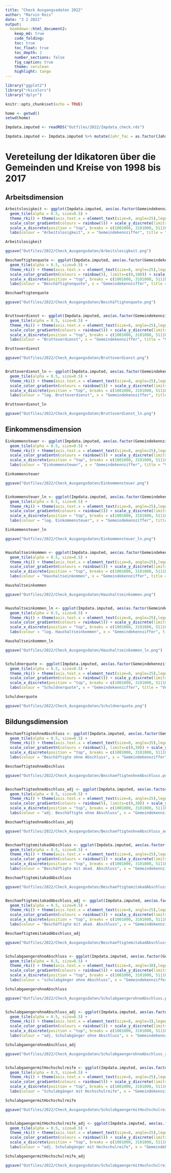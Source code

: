 ```yaml
---
title: "Check Ausgangsadaten 2022"
author: "Marvin Reis"
date: "3 2 2022"
output:
  bookdown::html_document2:
    keep_md: true
    code_folding:
    toc: true
    toc_float: true
    toc_depth: 2
    number_sections: false
    fig_caption: true
    theme: cerulean
    highlight: tango
---
```


```r
library("ggplot2")
library("rkicolors")
library("dplyr")

knitr::opts_chunk$set(echo = TRUE)

home <- getwd()
setwd(home)

Impdata.imputed <- readRDS("Outfiles/2022/Impdata_check.rds")

Impdata.imputed <- Impdata.imputed %>% mutate(Jahr_fac = as.factor(Jahr))
```

# Vereteilung der Idikatoren über die Gemeinden und Kreise von 1998 bis 2017 {.tabset}

## Arbeitsdimension


```r
Arbeitslosigkeit <- ggplot(Impdata.imputed, aes(as.factor(Gemeindekennziffer), Jahr_fac, color = Arbeitslosigkeit)) + 
  geom_tile(alpha = 0.5, size=0.5) +
  theme_rki() + theme(axis.text.x = element_text(size=8, angle=25),legend.position="bottom") +
  scale_color_gradientn(colours = rainbow(5)) + scale_y_discrete(limits = rev) + 
  scale_x_discrete(position = "top", breaks = c(1001000, 3101000, 5111000, 6411000, 7111000, 8111000, 9161000, 10041100, 12051000, 13003000, 14511000, 15001000, 16051000)) +
  labs(colour = "Arbeitslosigkeit", x = "Gemeindekennziffer", title = "Verteilung Arbeitslosigkeit nach Gemeindekennziffer")

Arbeitslosigkeit

ggsave("Outfiles/2022/Check_Ausgangsdaten/Arbeitslosigkeit.png")

Beschaeftigtenquote <- ggplot(Impdata.imputed, aes(as.factor(Gemeindekennziffer), Jahr_fac, color = Beschaeftigtenquote)) + 
  geom_tile(alpha = 0.5, size=0.5) +
  theme_rki() + theme(axis.text.x = element_text(size=8, angle=25),legend.position="bottom") +
  scale_color_gradientn(colours = rainbow(5), limits=c(0,100)) + scale_y_discrete(limits = rev) + 
  scale_x_discrete(position = "top", breaks = c(1001000, 3101000, 5111000, 6411000, 7111000, 8111000, 9161000, 10041100, 12051000, 13003000, 14511000, 15001000, 16051000)) +
  labs(colour = "Beschäftigtenquote", x = "Gemeindekennziffer", title = "Verteilung Beschäftigtenquote nach Gemeindekennziffer")

Beschaeftigtenquote

ggsave("Outfiles/2022/Check_Ausgangsdaten/Beschäftigtenquote.png")


Bruttoverdienst <- ggplot(Impdata.imputed, aes(as.factor(Gemeindekennziffer), Jahr_fac, color = Bruttoverdienst)) + 
  geom_tile(alpha = 0.5, size=0.5) +
  theme_rki() + theme(axis.text.x = element_text(size=8, angle=25),legend.position="bottom") +
  scale_color_gradientn(colours = rainbow(5)) + scale_y_discrete(limits = rev) + 
  scale_x_discrete(position = "top", breaks = c(1001000, 3101000, 5111000, 6411000, 7111000, 8111000, 9161000, 10041100, 12051000, 13003000, 14511000, 15001000, 16051000)) +
  labs(colour = "Bruttoverdienst", x = "Gemeindekennziffer", title = "Verteilung Bruttoverdienst nach Gemeindekennziffer")

Bruttoverdienst

ggsave("Outfiles/2022/Check_Ausgangsdaten/Bruttoverdienst.png")


Bruttoverdienst_ln <- ggplot(Impdata.imputed, aes(as.factor(Gemeindekennziffer), Jahr_fac, color = Bruttoverdienst_ln)) + 
  geom_tile(alpha = 0.5, size=0.5) +
  theme_rki() + theme(axis.text.x = element_text(size=8, angle=25),legend.position="bottom") +
  scale_color_gradientn(colours = rainbow(5)) + scale_y_discrete(limits = rev) + 
  scale_x_discrete(position = "top", breaks = c(1001000, 3101000, 5111000, 6411000, 7111000, 8111000, 9161000, 10041100, 12051000, 13003000, 14511000, 15001000, 16051000)) +
  labs(colour = "log. Bruttoverdienst", x = "Gemeindekennziffer", title = "Verteilung log. Bruttoverdienst nach Gemeindekennziffer")

Bruttoverdienst_ln

ggsave("Outfiles/2022/Check_Ausgangsdaten/Bruttoverdienst_ln.png")

```


## Einkommensdimension

```r
Einkommensteuer <- ggplot(Impdata.imputed, aes(as.factor(Gemeindekennziffer), Jahr_fac, color = Einkommensteuer)) + 
  geom_tile(alpha = 0.5, size=0.5) +
  theme_rki() + theme(axis.text.x = element_text(size=8, angle=25),legend.position="bottom") +
  scale_color_gradientn(colours = rainbow(5)) + scale_y_discrete(limits = rev) + 
  scale_x_discrete(position = "top", breaks = c(1001000, 3101000, 5111000, 6411000, 7111000, 8111000, 9161000, 10041100, 12051000, 13003000, 14511000, 15001000, 16051000)) +
  labs(colour = "Einkommensteuer", x = "Gemeindekennziffer", title = "Verteilung Einkommensteuer nach Gemeindekennziffer")

Einkommensteuer

ggsave("Outfiles/2022/Check_Ausgangsdaten/Einkommensteuer.png")


Einkommensteuer_ln <- ggplot(Impdata.imputed, aes(as.factor(Gemeindekennziffer), Jahr_fac, color = Einkommensteuer_ln)) + 
  geom_tile(alpha = 0.5, size=0.5) +
  theme_rki() + theme(axis.text.x = element_text(size=8, angle=25),legend.position="bottom") +
  scale_color_gradientn(colours = rainbow(5)) + scale_y_discrete(limits = rev) + 
  scale_x_discrete(position = "top", breaks = c(1001000, 3101000, 5111000, 6411000, 7111000, 8111000, 9161000, 10041100, 12051000, 13003000, 14511000, 15001000, 16051000)) +
  labs(colour = "log. Einkommensteuer", x = "Gemeindekennziffer", title = "Verteilung log. Einkommensteuer nach Gemeindekennziffer")

Einkommensteuer_ln

ggsave("Outfiles/2022/Check_Ausgangsdaten/Einkommensteuer_ln.png")


Haushaltseinkommen <- ggplot(Impdata.imputed, aes(as.factor(Gemeindekennziffer), Jahr_fac, color = Haushaltseinkommen)) + 
  geom_tile(alpha = 0.5, size=0.5) +
  theme_rki() + theme(axis.text.x = element_text(size=8, angle=25),legend.position="bottom") +
  scale_color_gradientn(colours = rainbow(5)) + scale_y_discrete(limits = rev) + 
  scale_x_discrete(position = "top", breaks = c(1001000, 3101000, 5111000, 6411000, 7111000, 8111000, 9161000, 10041100, 12051000, 13003000, 14511000, 15001000, 16051000)) +
  labs(colour = "Haushaltseinkommen", x = "Gemeindekennziffer", title = "Verteilung Haushaltseinkommen nach Gemeindekennziffer")

Haushaltseinkommen

ggsave("Outfiles/2022/Check_Ausgangsdaten/Haushaltseinkommen.png")


Haushaltseinkommen_ln <- ggplot(Impdata.imputed, aes(as.factor(Gemeindekennziffer), Jahr_fac, color = Haushaltseinkommen_ln)) + 
  geom_tile(alpha = 0.5, size=0.5) +
  theme_rki() + theme(axis.text.x = element_text(size=8, angle=25),legend.position="bottom") +
  scale_color_gradientn(colours = rainbow(5)) + scale_y_discrete(limits = rev) + 
  scale_x_discrete(position = "top", breaks = c(1001000, 3101000, 5111000, 6411000, 7111000, 8111000, 9161000, 10041100, 12051000, 13003000, 14511000, 15001000, 16051000)) +
  labs(colour = "log. Haushaltseinkommen", x = "Gemeindekennziffer", title = "Verteilung log. Haushaltseinkommen nach Gemeindekennziffer")

Haushaltseinkommen_ln

ggsave("Outfiles/2022/Check_Ausgangsdaten/Haushaltseinkommen_ln.png")


Schuldnerquote <- ggplot(Impdata.imputed, aes(as.factor(Gemeindekennziffer), Jahr_fac, color = Schuldnerquote)) + 
  geom_tile(alpha = 0.5, size=0.5) +
  theme_rki() + theme(axis.text.x = element_text(size=8, angle=25),legend.position="bottom") +
  scale_color_gradientn(colours = rainbow(5)) + scale_y_discrete(limits = rev) + 
  scale_x_discrete(position = "top", breaks = c(1001000, 3101000, 5111000, 6411000, 7111000, 8111000, 9161000, 10041100, 12051000, 13003000, 14511000, 15001000, 16051000)) +
  labs(colour = "Schuldnerquote", x = "Gemeindekennziffer", title = "Verteilung Schuldnerquote nach Gemeindekennziffer")

Schuldnerquote

ggsave("Outfiles/2022/Check_Ausgangsdaten/Schuldnerquote.png")

```


## Bildungsdimension

```r
BeschaeftigteohneAbschluss <- ggplot(Impdata.imputed, aes(as.factor(Gemeindekennziffer), Jahr_fac, color = BeschaeftigteohneAbschluss)) + 
  geom_tile(alpha = 0.5, size=0.5) +
  theme_rki() + theme(axis.text.x = element_text(size=8, angle=35),legend.position="bottom") +
  scale_color_gradientn(colours = rainbow(5), limits=c(0,30)) + scale_y_discrete(limits = rev) + 
  scale_x_discrete(position = "top", breaks = c(1001000, 3101000, 5111000, 6411000, 7111000, 8111000, 9161000, 10041100, 12051000, 13003000, 14511000, 15001000, 16051000)) +
  labs(colour = "Beschäftigte ohne Abschluss", x = "Gemeindekennziffer", title = "Verteilung Beschäftigten ohne Abschluss nach Gemeindekennziffer")

BeschaeftigteohneAbschluss

ggsave("Outfiles/2022/Check_Ausgangsdaten/BeschaeftigteohneAbschluss.png")


BeschaeftigteohneAbschluss_adj <- ggplot(Impdata.imputed, aes(as.factor(Gemeindekennziffer), Jahr_fac, color = BeschaeftigteohneAbschluss_adj)) + 
  geom_tile(alpha = 0.5, size=0.5) +
  theme_rki() + theme(axis.text.x = element_text(size=8, angle=25),legend.position="bottom") +
  scale_color_gradientn(colours = rainbow(5), limits=c(0,30)) + scale_y_discrete(limits = rev) + 
  scale_x_discrete(position = "top", breaks = c(1001000, 3101000, 5111000, 6411000, 7111000, 8111000, 9161000, 10041100, 12051000, 13003000, 14511000, 15001000, 16051000)) +
  labs(colour = "adj. Beschäftigte ohne Abschluss", x = "Gemeindekennziffer", title = "Verteilung adj. Beschäftigten ohne Abschluss nach Gemeindekennziffer")

BeschaeftigteohneAbschluss_adj

ggsave("Outfiles/2022/Check_Ausgangsdaten/BeschaeftigteohneAbschluss_adj.png")


BeschaeftigtemitakadAbschluss <- ggplot(Impdata.imputed, aes(as.factor(Gemeindekennziffer), Jahr_fac, color = BeschaeftigtemitakadAbschluss)) + 
  geom_tile(alpha = 0.5, size=0.5) +
  theme_rki() + theme(axis.text.x = element_text(size=8, angle=25),legend.position="bottom") +
  scale_color_gradientn(colours = rainbow(5)) + scale_y_discrete(limits = rev) + 
  scale_x_discrete(position = "top", breaks = c(1001000, 3101000, 5111000, 6411000, 7111000, 8111000, 9161000, 10041100, 12051000, 13003000, 14511000, 15001000, 16051000)) +
  labs(colour = "Beschäftigte mit akad. Abschluss", x = "Gemeindekennziffer", title = "Verteilung Beschäftigten mit akad. Abschluss nach Gemeindekennziffer")

BeschaeftigtemitakadAbschluss

ggsave("Outfiles/2022/Check_Ausgangsdaten/BeschaeftigtemitakadAbschluss.png")


BeschaeftigtemitakadAbschluss_adj <- ggplot(Impdata.imputed, aes(as.factor(Gemeindekennziffer), Jahr_fac, color = BeschaeftigtemitakadAbschluss_adj)) + 
  geom_tile(alpha = 0.5, size=0.5) +
  theme_rki() + theme(axis.text.x = element_text(size=8, angle=25),legend.position="bottom") +
  scale_color_gradientn(colours = rainbow(5)) + scale_y_discrete(limits = rev) + 
  scale_x_discrete(position = "top", breaks = c(1001000, 3101000, 5111000, 6411000, 7111000, 8111000, 9161000, 10041100, 12051000, 13003000, 14511000, 15001000, 16051000)) +
  labs(colour = "Beschäftigte mit akad. Abschluss", x = "Gemeindekennziffer", title = "Verteilung Beschäftigten mit akad. Abschluss nach Gemeindekennziffer")

BeschaeftigtemitakadAbschluss_adj

ggsave("Outfiles/2022/Check_Ausgangsdaten/BeschaeftigtemitakadAbschluss_adj.png")


SchulabgaengerohneAbschluss <- ggplot(Impdata.imputed, aes(as.factor(Gemeindekennziffer), Jahr_fac, color = SchulabgaengerohneAbschluss)) + 
  geom_tile(alpha = 0.5, size=0.5) +
  theme_rki() + theme(axis.text.x = element_text(size=8, angle=30),legend.position="bottom") +
  scale_color_gradientn(colours = rainbow(5)) + scale_y_discrete(limits = rev) + 
  scale_x_discrete(position = "top", breaks = c(1001000, 3101000, 5111000, 6411000, 7111000, 8111000, 9161000, 10041100, 12051000, 13003000, 14511000, 15001000, 16051000)) +
  labs(colour = "schulabgänger ohne Abschluss", x = "Gemeindekennziffer", title = "Verteilung Schulabgänger ohne Abschluss nach Gemeindekennziffer")

SchulabgaengerohneAbschluss

ggsave("Outfiles/2022/Check_Ausgangsdaten/SchulabgaengerohneAbschluss.png")


SchulabgaengerohneAbschluss_adj <- ggplot(Impdata.imputed, aes(as.factor(Gemeindekennziffer), Jahr_fac, color = SchulabgaengerohneAbschluss_adj)) + 
  geom_tile(alpha = 0.5, size=0.5) +
  theme_rki() + theme(axis.text.x = element_text(size=8, angle=3),legend.position="bottom") +
  scale_color_gradientn(colours = rainbow(5)) + scale_y_discrete(limits = rev) + 
  scale_x_discrete(position = "top", breaks = c(1001000, 3101000, 5111000, 6411000, 7111000, 8111000, 9161000, 10041100, 12051000, 13003000, 14511000, 15001000, 16051000)) +
  labs(colour = "adj. Schulabgänger ohne Abschluss", x = "Gemeindekennziffer", title = "Verteilung adj. Schulabgänger ohne Abschluss nach Gemeindekennziffer")

SchulabgaengerohneAbschluss_adj

ggsave("Outfiles/2022/Check_Ausgangsdaten/SchulabgaengerohneAbschluss_adj.png")


SchulabgaengermitHochschulreife <- ggplot(Impdata.imputed, aes(as.factor(Gemeindekennziffer), Jahr_fac, color = SchulabgaengermitHochschulreife)) + 
  geom_tile(alpha = 0.5, size=0.5) +
  theme_rki() + theme(axis.text.x = element_text(size=8, angle=25),legend.position="bottom") +
  scale_color_gradientn(colours = rainbow(5)) + scale_y_discrete(limits = rev) + 
  scale_x_discrete(position = "top", breaks = c(1001000, 3101000, 5111000, 6411000, 7111000, 8111000, 9161000, 10041100, 12051000, 13003000, 14511000, 15001000, 16051000)) +
  labs(colour = "Schulabgänger mit Hochschulreife", x = "Gemeindekennziffer", title = "Verteilung Schulabgänger mit Hochschulreife nach Gemeindekennziffer")

SchulabgaengermitHochschulreife

ggsave("Outfiles/2022/Check_Ausgangsdaten/SchulabgaengermitHochschulreife.png")


SchulabgaengermitHochschulreife_adj <- ggplot(Impdata.imputed, aes(as.factor(Gemeindekennziffer), Jahr_fac, color = SchulabgaengermitHochschulreife_adj)) + 
  geom_tile(alpha = 0.5, size=0.5) +
  theme_rki() + theme(axis.text.x = element_text(size=8, angle=25),legend.position="bottom") +
  scale_color_gradientn(colours = rainbow(5)) + scale_y_discrete(limits = rev) + 
  scale_x_discrete(position = "top", breaks = c(1001000, 3101000, 5111000, 6411000, 7111000, 8111000, 9161000, 10041100, 12051000, 13003000, 14511000, 15001000, 16051000)) +
  labs(colour = "adj. Schulabgänger mit Hochschulreife", x = "Gemeindekennziffer", title = "Verteilung adj.  Schulabgänger mit Hochschulreife nach Gemeindekennziffer")

SchulabgaengermitHochschulreife_adj

ggsave("Outfiles/2022/Check_Ausgangsdaten/SchulabgaengermitHochschulreife_adj.png")

```